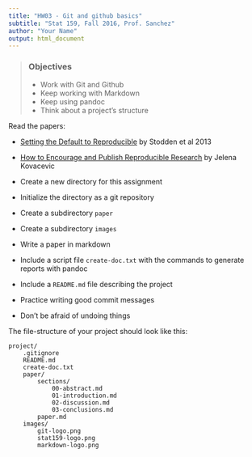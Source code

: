 ```yaml
---
title: "HW03 - Git and github basics"
subtitle: "Stat 159, Fall 2016, Prof. Sanchez"
author: "Your Name"
output: html_document
---
```


> ### Objectives
>
> - Work with Git and Github
> - Keep working with Markdown
> - Keep using pandoc
> - Think about a project's structure


Read the papers:

- [Setting the Default to Reproducible](http://stodden.net/icerm_report.pdf) 
by Stodden et al 2013

- [How to Encourage and Publish Reproducible Research](http://jelena.ece.cmu.edu/repository/conferences/07_04_Icassp_Kovacevic.pdf) 
by Jelena Kovacevic


- Create a new directory for this assignment
- Initialize the directory as a git repository
- Create a subdirectory `paper`
- Create a subdirectory `images`
- Write a paper in markdown
- Include a script file `create-doc.txt` with the commands to generate
reports with pandoc
- Include a `README.md` file describing the project
- Practice writing good commit messages
- Don't be afraid of undoing things


The file-structure of your project should look like this:

```
project/
	.gitignore
	README.md
	create-doc.txt
	paper/
		sections/
			00-abstract.md
			01-introduction.md
			02-discussion.md
			03-conclusions.md
		paper.md
	images/
		git-logo.png
		stat159-logo.png
		markdown-logo.png
```
